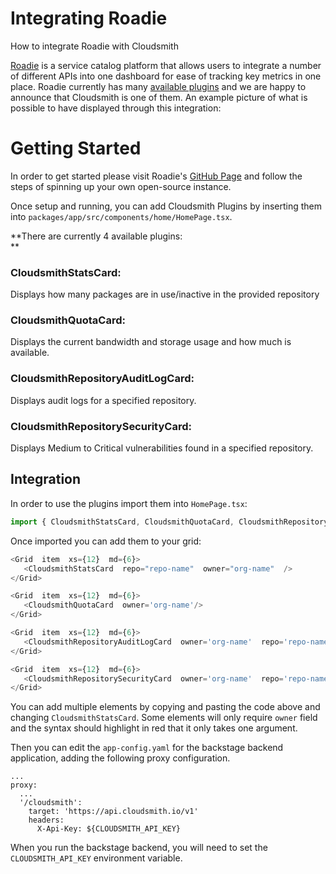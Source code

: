 

# Integrating Roadie

How to integrate Roadie with Cloudsmith

[Roadie](https://roadie.io/) is a service catalog platform that allows users to integrate a number of different APIs into one dashboard for ease of tracking key metrics in one place. Roadie currently has many [available plugins](https://roadie.io/backstage/plugins/) and we are happy to announce that Cloudsmith is one of them. An example picture of what is possible to have displayed through this integration:

<BlockImage src={roadieDashboardExampleImage} alt="" align="left"></BlockImage>

# Getting Started

In order to get started please visit Roadie's [GitHub Page](https://github.com/cloudsmith-io/roadie-backstage-plugins#getting-started) and follow the steps of spinning up your own open-source instance.

Once setup and running, you can add Cloudsmith Plugins by inserting them into `packages/app/src/components/home/HomePage.tsx`.

**There are currently 4 available plugins:  
**

### **CloudsmithStatsCard:**

Displays how many packages are in use/inactive in the provided repository
<BlockImage src={statsCardImage} alt="Repository Stats" align="left"></BlockImage>

### **CloudsmithQuotaCard:**

Displays the current bandwidth and storage usage and how much is available.

<BlockImage src={quotaCardImage} alt="Repository Stats" align="left"></BlockImage>

### **CloudsmithRepositoryAuditLogCard:**

<BlockImage src={auditLogCardImage} alt="Repository Audit Logs" align="left"></BlockImage>
Displays audit logs for a specified repository. 

### **CloudsmithRepositorySecurityCard:**

Displays Medium to Critical vulnerabilities found in a specified repository.

<BlockImage src={securityCardImage} alt="Repository Security Scan Results" align="left"></BlockImage>

## Integration

In order to use the plugins import them into `HomePage.tsx`:

```typescript
import { CloudsmithStatsCard, CloudsmithQuotaCard, CloudsmithRepositoryAuditLogCard, CloudsmithRepositorySecurityCard } from '@roadiehq/backstage-plugin-cloudsmith';
```

Once imported you can add them to your grid:

```typescript
<Grid  item  xs={12}  md={6}>
   <CloudsmithStatsCard  repo="repo-name"  owner="org-name"  />
</Grid>

<Grid  item  xs={12}  md={6}>
   <CloudsmithQuotaCard  owner='org-name'/>
</Grid>

<Grid  item  xs={12}  md={6}>
   <CloudsmithRepositoryAuditLogCard  owner='org-name'  repo='repo-name'/>
</Grid>

<Grid  item  xs={12}  md={6}>
   <CloudsmithRepositorySecurityCard  owner='org-name'  repo='repo-name'/>
</Grid>
```

You can add multiple elements by copying and pasting the code above and changing `CloudsmithStatsCard`. Some elements will only require `owner` field and the syntax should highlight in red that it only takes one argument.

Then you can edit the  `app-config.yaml`  for the backstage backend application, adding the following proxy configuration.

```
...
proxy:
  ...
  '/cloudsmith':
    target: 'https://api.cloudsmith.io/v1'
    headers:
      X-Api-Key: ${CLOUDSMITH_API_KEY}
```

When you run the backstage backend, you will need to set the  `CLOUDSMITH_API_KEY`  environment variable.
